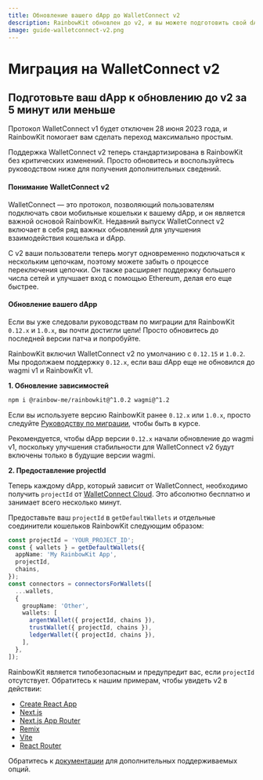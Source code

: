 ```yaml
---
title: Обновление вашего dApp до WalletConnect v2
description: RainbowKit обновлен до v2, и вы можете подготовить свой dApp за 5 минут или меньше
image: guide-walletconnect-v2.png
---
```


# Миграция на WalletConnect v2

## Подготовьте ваш dApp к обновлению до v2 за 5 минут или меньше

Протокол WalletConnect v1 будет отключен 28 июня 2023 года, и RainbowKit помогает вам сделать переход максимально простым.

Поддержка WalletConnect v2 теперь стандартизирована в RainbowKit без критических изменений. Просто обновитесь и воспользуйтесь руководством ниже для получения дополнительных сведений.

#### Понимание WalletConnect v2

WalletConnect — это протокол, позволяющий пользователям подключать свои мобильные кошельки к вашему dApp, и он является важной основой RainbowKit. Недавний выпуск WalletConnect v2 включает в себя ряд важных обновлений для улучшения взаимодействия кошелька и dApp.

С v2 ваши пользователи теперь могут одновременно подключаться к нескольким цепочкам, поэтому можете забыть о процессе переключения цепочки. Он также расширяет поддержку большего числа сетей и улучшает вход с помощью Ethereum, делая его еще быстрее.

#### Обновление вашего dApp

Если вы уже следовали руководствам по миграции для RainbowKit `0.12.x` и `1.0.x`, вы почти достигли цели! Просто обновитесь до последней версии патча и попробуйте.

RainbowKit включил WalletConnect v2 по умолчанию с `0.12.15` и `1.0.2`. Мы продолжаем поддержку `0.12.x`, если ваш dApp еще не обновился до wagmi v1 и RainbowKit v1.

**1. Обновление зависимостей**

```bash
npm i @rainbow-me/rainbowkit@^1.0.2 wagmi@^1.2
```

Если вы используете версию RainbowKit ранее `0.12.x` или `1.0.x`, просто следуйте [Руководству по миграции](/docs/migration-guide), чтобы быть в курсе.

Рекомендуется, чтобы dApp версии `0.12.x` начали обновление до wagmi v1, поскольку улучшения стабильности для WalletConnect v2 будут включены только в будущие версии wagmi.

**2. Предоставление projectId**

Теперь каждому dApp, который зависит от WalletConnect, необходимо получить `projectId` от [WalletConnect Cloud](https://cloud.walletconnect.com/). Это абсолютно бесплатно и занимает всего несколько минут.

Предоставьте ваш `projectId` в `getDefaultWallets` и отдельные соединители кошельков RainbowKit следующим образом:

```ts
const projectId = 'YOUR_PROJECT_ID';
const { wallets } = getDefaultWallets({
  appName: 'My RainbowKit App',
  projectId,
  chains,
});
const connectors = connectorsForWallets([
  ...wallets,
  {
    groupName: 'Other',
    wallets: [
      argentWallet({ projectId, chains }),
      trustWallet({ projectId, chains }),
      ledgerWallet({ projectId, chains }),
    ],
  },
]);
```

RainbowKit является типобезопасным и предупредит вас, если `projectId` отсутствует. Обратитесь к нашим примерам, чтобы увидеть v2 в действии:

- [Create React App](https://codesandbox.io/p/sandbox/github/rainbow-me/rainbowkit/tree/main/examples/with-create-react-app)
- [Next.js](https://codesandbox.io/p/sandbox/github/rainbow-me/rainbowkit/tree/main/examples/with-next)
- [Next.js App Router](https://codesandbox.io/p/sandbox/github/rainbow-me/rainbowkit/tree/main/examples/with-next-app)
- [Remix](https://codesandbox.io/p/sandbox/github/rainbow-me/rainbowkit/tree/main/examples/with-remix)
- [Vite](https://codesandbox.io/p/sandbox/github/rainbow-me/rainbowkit/tree/main/examples/with-vite)
- [React Router](https://codesandbox.io/p/sandbox/github/rainbow-me/rainbowkit/tree/main/examples/with-react-router)

Обратитесь к [документации](https://www.rainbowkit.com/docs/custom-wallet-list#walletconnect) для дополнительных поддерживаемых опций.
